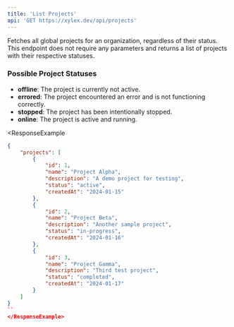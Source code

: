 ```yaml
---
title: 'List Projects'
api: 'GET https://xylex.dev/api/projects'
---
```


<Card title="Endpoint Description" icon="info" horizontal>
Fetches all global projects for an organization, regardless of their status. This endpoint does not require any parameters and returns a list of projects with their respective statuses.
</Card>

### Possible Project Statuses
- **offline**: The project is currently not active.
- **errored**: The project encountered an error and is not functioning correctly.
- **stopped**: The project has been intentionally stopped.
- **online**: The project is active and running.

<ResponseExample 
```json Response
{
    "projects": [
        {
            "id": 1,
            "name": "Project Alpha",
            "description": "A demo project for testing",
            "status": "active",
            "createdAt": "2024-01-15"
        },
        {
            "id": 2,
            "name": "Project Beta",
            "description": "Another sample project",
            "status": "in-progress",
            "createdAt": "2024-01-16"
        },
        {
            "id": 3,
            "name": "Project Gamma",
            "description": "Third test project",
            "status": "completed",
            "createdAt": "2024-01-17"
        }
    ]
}
``
</ResponseExample>